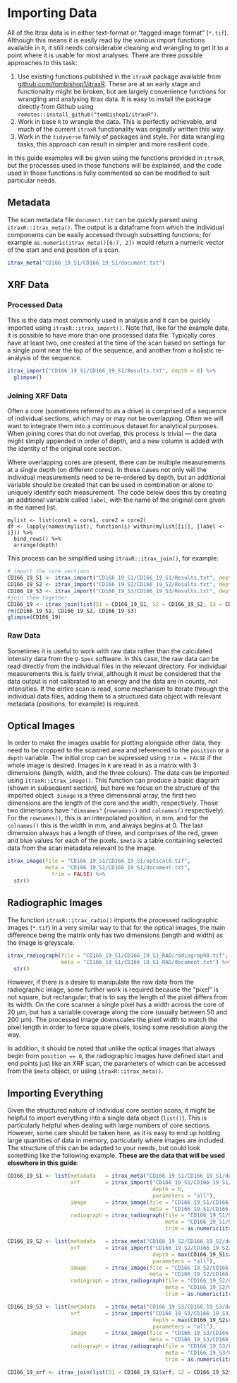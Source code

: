 # Importing Data {#importing}

All of the Itrax data is in either text-format or "tagged image format" (`*.tif`). Although this means it is easily read by the various import functions available in `R`, it still needs considerable cleaning and wrangling to get it to a point where it is usable for most analyses. There are three possible approaches to this task:

1. Use existing functions published in the `itraxR` package available from [github.com/tombishop1/itraxR](https://github.com/tombishop1/itraxR). These are at an early stage and functionality might be broken, but are largely convenience functions for wrangling and analysing Itrax data. It is easy to install the package directly from Github using `remotes::install_github("tombishop1/itraxR")`. 
2. Work in base `R` to wrangle the data. This is perfectly achievable, and much of the current `itraxR` functionality was originally written this way.
3. Work in the `tidyverse` family of packages and style. For data wrangling tasks, this approach can result in simpler and more resilient code. 

In this guide examples will be given using the functions provided in `itraxR`, but the processes used in those functions will be explained, and the code used in those functions is fully commented so can be modified to suit particular needs. 

## Metadata

The scan metadata file `document.txt` can be quickly parsed using `itraxR::itrax_meta()`. The output is a dataframe from which the individual components can be easily accessed through subsetting functions; for example `as.numeric(itrax_meta()[6:7, 2])` would return a numeric vector of the start and end position of a scan.  

```r
itrax_meta("CD166_19_S1/CD166_19_S1/document.txt")
```

## XRF Data

### Processed Data

This is the data most commonly used in analysis and it can be quickly imported using `itraxR::itrax_import()`. Note that, like for the example data, it is possible to have more than one processed data file. Typically cores have at least two, one created at the time of the scan based on settings for a single point near the top of the sequence, and another from a holistic re-analysis of the sequence. 

```r
itrax_import("CD166_19_S1/CD166_19_S1/Results.txt", depth = 0) %>%
  glimpse()
```

### Joining XRF Data

Often a core (sometimes referred to as a drive) is comprised of a sequence of individual sections, which may or may not be overlapping. Often we will want to integrate them into a continuous dataset for analytical purposes. When joining cores that do not overlap, this process is trivial --- the data might simply appended in order of depth, and a new column is added with the identity of the original core section. 

Where overlapping cores are present, there can be multiple measurements at a single depth (on different cores). In these cases not only will the individual measurements need to be re-ordered by depth, but an additional variable should be created that can be used in combination or alone to uniquely identify each measurement. The code below does this by creating an additional variable called `label`, with the name of the original core given in the named list. 

```
mylist <- list(core1 = core1, core2 = core2)
df <- lapply(names(mylist), function(i) within(mylist[[i]], {label <- i})) %>% 
  bind_rows() %>% 
  arrange(depth)
```

This process can be simplified using `itraxR::itrax_join()`, for example:

```r
# import the core sections
CD166_19_S1 <- itrax_import("CD166_19_S1/CD166_19_S1/Results.txt", depth_top = 0)
CD166_19_S2 <- itrax_import("CD166_19_S2/CD166_19_S2/Results.txt", depth_top = max(CD166_19_S1$depth))
CD166_19_S3 <- itrax_import("CD166_19_S3/CD166_19_S3/Results.txt", depth_top = max(CD166_19_S2$depth))
#join them together
CD166_19 <- itrax_join(list(S1 = CD166_19_S1, S2 = CD166_19_S2, S3 = CD166_19_S3))
rm(CD166_19_S1, CD166_19_S2, CD166_19_S3)
glimpse(CD166_19)
```

### Raw Data

Sometimes it is useful to work with raw data rather than the calculated intensity data from the `Q-Spec` software. In this case, the raw data can be read directly from the individual files in the relevant directory. For individual measurements this is fairly trivial, although it must be considered that the data output is not calibrated to an energy and the data are in counts, not intensities. If the entire scan is read, some mechanism to iterate through the individual data files, adding them to a structured data object with relevant metadata (positions, for example) is required. 

## Optical Images

In order to make the images usable for plotting alongside other data, they need to be cropped to the scanned area and referenced to the `position` or a `depth` variable. The initial crop can be supressed using `trim = FALSE` if the whole image is desired. Images in `R` are read in as a matrix with 3 dimensions (length, width, and the three colours). The data can be imported using `itraxR::itrax_image()`. This function can produce a basic diagram (shown in subsequent section), but here we focus on the structure of the imported object. `$image` is a three dimensional array, the first two dimensions are the length of the core and the width, respectively. Those two dimensions have `"dimnames"` (`rownames()` and `colnames()` respectively). For the `rownames()`, this is an interpolated position, in mm, and for the `colnames()` this is the width in mm, and always begins at 0. The last dimension always has a length of three, and comprises of the red, green and blue values for each of the pixels. `$meta` is a table containing selected data from the scan metadata relevant to the image. 

```r
itrax_image(file = "CD166_19_S1/CD166_19_S1/optical0.tif",
            meta = "CD166_19_S1/CD166_19_S1/document.txt",
              trim = FALSE) %>% 
  str()
```

## Radiographic Images

The function `itraxR::itrax_radio()` imports the processed radiographic images (`*.tif`) in a very similar way to that for the optical images, the main difference being the matrix only has two dimensions (length and width) as the image is greyscale. 

```r
itrax_radiograph(file = "CD166_19_S1/CD166_19_S1_RAD/radiograph0.tif",
                 meta = "CD166_19_S1/CD166_19_S1_RAD/document.txt") %>%
  str()
```

However, if there is a desire to manipulate the raw data from the radiographic image, some further work is required because the "pixel" is not square, but rectangular; that is to say the length of the pixel differs from its width. On the core scanner a single pixel has a width across the core of 20 μm, but has a variable coverage along the core (usually between 50 and 200 μm). The processed image downscales the pixel width to match the pixel length in order to force square pixels, losing some resolution along the way.

In addition, it should be noted that unlike the optical images that always begin from `position == 0`, the radiographic images have defined start and end points just like an XRF scan, the parameters of which can be accessed from the `$meta` object, or using `itraxR::itrax_meta()`.

## Importing Everything

Given the structured nature of individual core section scans, it might be helpful to import everything into a single data object (`list()`). This is particularly helpful when dealing with large numbers of core sections. However, some care should be taken here, as it is easy to end up holding large quantities of data in memory, particularly where images are included. The structure of this can be adapted to your needs, but could look something like the following example. **These are the data that will be used elsewhere in this guide**. 

```r
CD166_19_S1 <- list(metadata   = itrax_meta("CD166_19_S1/CD166_19_S1/document.txt"),
                    xrf        = itrax_import("CD166_19_S1/CD166_19_S1/Results.txt", 
                                              depth = 0, 
                                              parameters = "all"),
                    image      = itrax_image(file = "CD166_19_S1/CD166_19_S1/optical0.tif",
                                             meta = "CD166_19_S1/CD166_19_S1/document.txt"),
                    radiograph = itrax_radiograph(file = "CD166_19_S1/CD166_19_S1_RAD/radiograph0.tif",
                                                  meta = "CD166_19_S1/CD166_19_S1_RAD/document.txt",
                                                  trim = as.numeric(itrax_meta("CD166_19_S1/CD166_19_S1/document.txt")[6:7,2])))

CD166_19_S2 <- list(metadata   = itrax_meta("CD166_19_S2/CD166_19_S2/document.txt"),
                    xrf        = itrax_import("CD166_19_S2/CD166_19_S2/Results.txt", 
                                              depth = max(CD166_19_S1$xrf$depth), 
                                              parameters = "all"),
                    image      = itrax_image(file = "CD166_19_S2/CD166_19_S2/optical0.tif",
                                             meta = "CD166_19_S2/CD166_19_S2/document.txt"),
                    radiograph = itrax_radiograph(file = "CD166_19_S2/CD166_19_S2_RAD/radiograph0.tif",
                                                  meta = "CD166_19_S2/CD166_19_S2_RAD/document.txt",
                                                  trim = as.numeric(itrax_meta("CD166_19_S2/CD166_19_S2/document.txt")[6:7,2])))

CD166_19_S3 <- list(metadata   = itrax_meta("CD166_19_S3/CD166_19_S3/document.txt"),
                    xrf        = itrax_import("CD166_19_S3/CD166_19_S3/Results.txt", 
                                              depth = max(CD166_19_S2$xrf$depth), 
                                              parameters = "all"),
                    image      = itrax_image(file = "CD166_19_S3/CD166_19_S3/optical0.tif",
                                             meta = "CD166_19_S3/CD166_19_S3/document.txt"),
                    radiograph = itrax_radiograph(file = "CD166_19_S3/CD166_19_S3_RAD/radiograph0.tif",
                                                  meta = "CD166_19_S3/CD166_19_S3_RAD/document.txt",
                                                  trim = as.numeric(itrax_meta("CD166_19_S3/CD166_19_S3/document.txt")[6:7,2])))

CD166_19_xrf <- itrax_join(list(S1 = CD166_19_S1$xrf, S2 = CD166_19_S2$xrf, S3 = CD166_19_S3$xrf))
```
